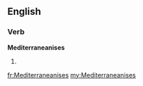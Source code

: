 ==English==

===Verb===
'''Mediterraneanises'''

# {{third-person singular of|Mediterraneanise}}

[[fr:Mediterraneanises]]
[[my:Mediterraneanises]]